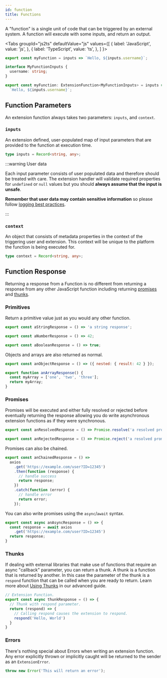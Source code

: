 ```yaml
---
id: function
title: Functions
---
```



A "function" is a single unit of code that can be triggered by an external system. A function will execute with some inputs, and return an output.

<Tabs
groupId="js2ts"
defaultValue="js"
values={[
  { label: 'JavaScript', value: 'js', },
  { label: 'TypeScript', value: 'ts', },
]
}>
<TabItem value="js">


```js
export const myFunction = inputs => `Hello, ${inputs.username}`;
```

</TabItem>
<TabItem value="ts">


```ts
interface MyFunctionInputs {
  username: string;
}

export const myFunction: ExtensionFunction<MyFunctionInputs> = inputs =>
  `Hello, ${inputs.username}`;
```

</TabItem>
</Tabs>


## Function Parameters

An extension function always takes two parameters: `inputs`, and `context`.

### `inputs`

An extension defined, user-populated map of input parameters that are provided to the function at execution time.

```ts
type inputs = Record<string, any>;
```

:::warning User data

Each input parameter consists of user populated data and therefore should be treated with care. The extension handler will validate required properties for `undefined` or `null` values but you should **always assume that the input is unsafe**.

**Remember that user data may contain sensitive information** so please follow [logging best practices](../advanced/best_practices#logging).

:::

### `context`

An object that consists of metadata properties in the context of the triggering user and extension. This context will be unique to the platform the function is being executed for.

```ts
type context = Record<string, any>;
```

## Function Response

Returning a response from a Function is no different from returning a response from any other JavaScript function including returning [promises](https://developer.mozilla.org/en-US/docs/Web/JavaScript/Reference/Global_Objects/Promise) and [thunks](https://en.wikipedia.org/wiki/Thunk).

### Primitives

Return a primitive value just as you would any other function.

```js
export const aStringResponse = () => 'a string response';

export const aNumberResponse = () => 42;

export const aBooleanResponse = () => true;
```

Objects and arrays are also returned as normal.

```js
export const anObjectResponse = () => ({ nested: { result: 42 } });

export function anArrayResponse() {
  const myArray = ['one', 'two', 'three'];
  return myArray;
}
```

### Promises

Promises will be executed and either fully resolved or rejected before eventually returning the response allowing you do write asynchronous extension functions as if they were synchronous.

```js
export const anResolvedResponse = () => Promise.resolve('a resolved promise');

export const anRejectedResponse = () => Promise.reject('a resolved promise');
```

Promises can also be chained.

```js
export const anChainedResponse = () =>
  axios
    .get('https://example.com/user?ID=12345')
    .then(function (response) {
      // handle success
      return response;
    })
    .catch(function (error) {
      // handle error
      return error;
    });
```

You can also write promises using the `async`/`await` syntax.

```js
export const async anAsyncResponse = () => {
  const response = await axios
    .get('https://example.com/user?ID=12345')
  return response;
}
```

### Thunks

If dealing with external libraries that make use of functions that require an async "callback" parameter, you can return a thunk. A thunk is a function that is returned by another. In this case the parameter of the thunk is a `respond` function that can be called when you are ready to return. Learn more about [Using Thunks](/advanced/thunks) in our advanced guide.

```js {4,6}
// Extension Function.
export const async thunkResponse = () => {
  // Thunk with respond parameter.
  return (respond) => {
    // Calling respond causes the extension to respond.
    respond('Hello, World')
  }
}
```

### Errors

There's nothing special about Errors when writing an extension function. Any error explicitly thrown or implicitly caught will be returned to the sender as an `ExtensionError`.

```js
throw new Error('This will return an error');
```
